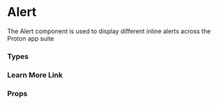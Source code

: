 

# Alert

The Alert component is used to display different inline alerts across the Proton app suite

<Canvas withSource="open">
    <Story id="components-alert--basic" />
</Canvas>

### Types

<Canvas>
    <Story id="components-alert--types" />
</Canvas>

### Learn More Link

<Canvas>
    <Story id="components-alert--learn-more-link" />
</Canvas>

### Props

<div class="hidden">
    <Primary />
</div>

<ArgTypes story={PRIMARY_STORY} />
